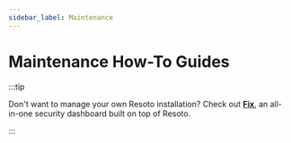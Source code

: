 ```yaml
---
sidebar_label: Maintenance
---
```


# Maintenance How-To Guides

:::tip

Don't want to manage your own Resoto installation? Check out **[Fix](https://fix.tt)**, an all-in-one security dashboard built on top of Resoto.

:::

<DocCardList />
